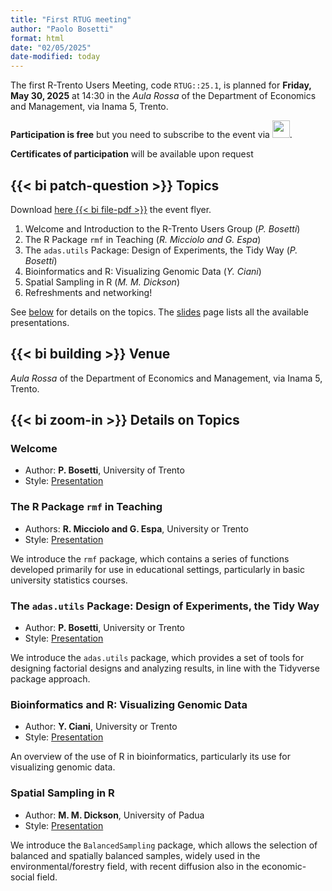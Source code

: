 ```yaml
---
title: "First RTUG meeting"
author: "Paolo Bosetti"
format: html
date: "02/05/2025"
date-modified: today
---
```



The first R-Trento Users Meeting, code `RTUG::25.1`, is planned for **Friday, May 30, 2025** at 14:30 in the *Aula Rossa* of the Department of Economics and Management, via Inama 5, Trento.

**Participation is free** but you need to subscribe to the event via [![](https://help.meetup.com/hc/theming_assets/01HZH3ZAT7AR9TR620NM18CDKN){height=2em}](https://www.meetup.com/r-trento-users-group/events/306973694/?eventOrigin=group_upcoming_events).

**Certificates of participation** will be available upon request 

## {{< bi patch-question >}} Topics

:::{.column-margin}
:::{.callout-note title="Event flyer"}
Download [here {{< bi file-pdf >}}](/images/flyer.pdf){target="_blank"} the event flyer.
:::
:::

1. Welcome and Introduction to the R-Trento Users Group (*P. Bosetti*)
2. The R Package `rmf` in Teaching (*R. Micciolo and G. Espa*)
3. The `adas.utils` Package: Design of Experiments, the Tidy Way (*P. Bosetti*)
4. Bioinformatics and R: Visualizing Genomic Data (*Y. Ciani*)
5. Spatial Sampling in R (*M. M. Dickson*)
6. Refreshments and networking!

See [below](#details-on-topics) for details on the topics. The [slides](/slides.html) page lists all the available presentations.


## {{< bi building >}} Venue

*Aula Rossa* of the Department of Economics and Management, via Inama 5, Trento.

## {{< bi zoom-in >}} Details on Topics

### Welcome

* Author: **P. Bosetti**, University of Trento
* Style: [Presentation](/slides/rtug-25.1.html)

### The R Package `rmf` in Teaching

* Authors: **R. Micciolo and G. Espa**, University or Trento
* Style: [Presentation](/slides/micciolo-espa-25.1.pdf)

We introduce the `rmf` package, which contains a series of functions developed primarily for use in educational settings, particularly in basic university statistics courses.

### The `adas.utils` Package: Design of Experiments, the Tidy Way

* Author: **P. Bosetti**, University or Trento
* Style: [Presentation](/slides/bosetti-25.1)

We introduce the `adas.utils` package, which provides a set of tools for designing factorial designs and analyzing results, in line with the Tidyverse package approach.

### Bioinformatics and R: Visualizing Genomic Data

* Author: **Y. Ciani**, University or Trento
* Style: [Presentation](/slides/ciani-25.1.pdf)

An overview of the use of R in bioinformatics, particularly its use for visualizing genomic data.

### Spatial Sampling in R 

* Author: **M. M. Dickson**, University of Padua
* Style: [Presentation](/slides/dickson-25.1.pdf)

We introduce the `BalancedSampling` package, which allows the selection of balanced and spatially balanced samples, widely used in the environmental/forestry field, with recent diffusion also in the economic-social field.

